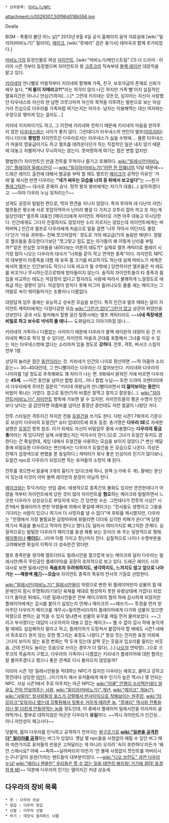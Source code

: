  * 상위항목: [[마비노기/NPC]]

attachment:/c0029307_50f96d016b556.jpg

Dealla

BGM - 폭풍이 불던 어느 날[* 2013년 6월 4일 공식 홈페이지 음악 자료실에 [wiki:"밀리아(마비노기)" 밀리아], [[메이크]], [wiki:"루에리" 검은 용기사] 테마곡과 함께 추가되었다.]

[[마비노기]]의 등장인물로 여성 [[자이언트]]. [wiki:"마비노기/메인스트림" C5 더 드라마 : 이리아 시즌 1]부터 등장했으며 자이언트의 왕 [[크루크]]의 직속부대 [[블랙 레이븐]] 대장직을 맡고 있다.

[[키리네]]의 언니뻘로 어릴적부터 키리네와 함께해 가족, 친구, 보호자급의 존재로 신뢰가 매우 높다. '''"저 둘이 자매라고?!"'''라는 착각이 많이 나긴 하지만 가족'뻘'이지 실질적인 혈육지간은 아니니 안심(?)하자(…).[* 그런데 키리네는 모든것, 심지어는 자신이 사랑했던 타우네스와 자신의 현 남편 크루크마저 자신의 목적을 이루려는 발판으로 보는 야심가라 진심으로 다우라를 가족처럼 여기는지는 미지수. 남자는 이용해먹는 대신 여자와는 우정으로 맺어져 있는 걸지도...]

키리네 지지파이기도 하고, 그 이전에 키리네와 친하기 때문에 키리네의 마음을 받아주지 않은 [[타우네스]]와는 사이가 좋지 않다. 그런데다가 타우네스의 연인이 엘프([[아트라타]])이니 더더욱 '''평범한''' 자이언트인 다우라로서는 타우네스가 싫을 수밖에…. 물론 타우네스가 마을의 영웅급이기도 하고 엘프를 데려온다던가 하는 직접적인 일은 내지 않기 때문에 대놓고 차별하거나 무시하지는 않는다. 못마땅하게 여기는 점은 변함 없지만.

평범한(?) 자이언트인 만큼 전투를 무척이나 즐기고 호쾌하다. [[wiki:"밀레시안(마비노기)" 플레이어 밀레시안]]이 ~~[[wiki:"밀리아(마비노기)"어떤 한 민폐녀]]의 닥달 때문에~~ 드래곤 레이드 출전에 대해서 협공을 부탁 할 때도 엘프인 [[메이크]]가 공적인 이유인 '거래'를 제시한 반면 다우라는 '''"네가 싸우는 모습을 너의 등 뒤에서 보고싶다"'''는 ~~뭔가 [[플래그]]틱한~~ 대사로 흔쾌히 승낙. 정작 왕과 왕비에게는 자기가 대충(…) 설득하겠다고. ~~아아 다우라 누님 뒷처리는?~~

성격도 굉장히 털털한 편으로, 딱히 편견을 지니지 않았다. 특히 투아하 데 다난의 자언/엘프들은 평소에 서로 못잡아먹어서 난리라 별걸 다 가지고 꼬투리 잡아 까고 또 까는게 일상인데[* 엘프쪽 대표인 [메이크]에게 자이언트 캐릭터로 가면 아주 대놓고 무시당한다. 인간에게도 그다지 친절하지도 않았지만 소리 지르지는 않았는데 자이언트에게는 버럭버럭.] 인간과 엘프로 다우라에게 처음으로 말을 걸면 '너무 작아서 어딘지도 몰랐다'던가 '아유 귀여워~ 진짜 쪼끄마잖아.' 정도로 거의 애교급(?)의 놀림만 해댄다. 정말로 엘프들을 증오한다기보단 "쪼그맣고 힘도 없는 아가들이 왜 이렇게 난리를 부릴까?"같은 한심한 꼬마들을 내려다보는 어른의 태도?[* 실제로 엘프 캐릭터로 플레이 시 가장 많이 나오는 다우라의 대사가 "너희들 같이 작고 연약한 종족"이다. 자이언트 NPC의 대부분이 타종족을 대할 때 유독 몸 크기를 비교하기도 하는데 실제 마비노기 세계관에서의 엘프는 인간보다도 작으니 더욱 비교가 될 수밖에.] 당연하지만 엘프들은 저 태도를 비꼬거나 무시하는것으로밖에 받아들이지 않는다. 솔직히 자이언트들이 타 종족과 몸집을 비교하는 태도는 악감정이 없다고 할지라도 사람에 따라서 불쾌하게 느낄정도로 애취급 하는 경향이 있다. 악감정이 받치다 못해 마그마 흘러나오듯 줄줄 세는 메이크는 그야말로 속이 썪어들어가는 조롱이나 다름없다.

대장답게 임무 중에는 유능하고 성숙한 모습을 보인다. 특히 인간과 엘프 때와는 달리 자이언트 캐릭터에게는 다정다감한 모습 [[wiki:"그런거 없다"그런거 없고]] 상관의 위엄만을 선보인다. 공과 사도 철저해서 힐웬 광산 탈환시에는 엘프 캐릭터라도 ~~'''너네 족장에겐 비밀로 하고 보수로 넉넉히 줄 테니'''~~ 도와달라고 이야기하질 않나….

키리네의 가족이나 다름없는 사이이기 때문에 다우라가 블랙 레이븐의 대령이 된 건 키리네의 빽으로 착각 할 수 있다만, 자이언트 마을과 군대를 포함해서 그녀를 이길 수 있는 자는 타우네스밖에 없다는 소리마저 있을 정도로 '''강하다'''. 전투, 격투, 버서크 스킬이 전부 1랭.

상당히 놀라운 점은 [[동안]]이라는 것. 키리네가 인간의 나이로 환산하면 ~~딱 아줌마 소리 듣는~~ 30~40대인데, 그 언니뻘이라는 다우라는 더 젊어보인다. 키리네와 다우라의 나이차를 1살 정도로 추측해봐도 꽤 차이가 나는 편. 9화에서 밝혀진 거에 따르면 다우라는 '''45세'''. ~~이건 동안을 넘어선 합법 로리...아니 합법 누님~~ 또한 드라마 코멘터리에서 다우라에게 주어진 질문이 "키리네 여왕님의 언니뻘이라면서 '''더 젊어보이는 동안'''의 비법이 뭐냐는 거였다. 참고로 동안(?)의 비결은 잘먹고 잘자고 잘운동(…). [[wiki:"자이언트(마비노기)" 자이언트]] 항목에 가보면 알 수 있지만, 자이언트들의 평균 수명이 인간보다 낮다는 걸 감안하면 아줌마를 넘어선 중장년 층인데도 저런 얼굴이 나왔단 거다.

전투 스타일은 격투이긴 하지만 전용 [[듀얼건]]을 쓰기도 한다. 다만 시즌1 7화까지 기준으로 보상이 다우라의 듀얼건[* 슈터 업데이트에 최초 등장. 총기명은 '''다우라 SE'''로 자세한 설명은 [[듀얼건]] 항목 참조. 이거 외에도 자신이 비밀임무 중에 사용했다는 '''다우라의 황금총'''이라는 게 있다지만 실제 사용했는지는 미지수라 한다.]으로 그녀가 듀얼건 유저도 겸한다는 건 확실한데, 게임 내에서 듀얼건을 사용하는 모습을 보이지 않았다.[* 변신 메달중에 비밀요원 다우라라는 변신에서는 다우라가 듀얼건을 든 모습으로 나온다. 의상은 전체가 검정색으로 변했을 뿐 동일하다.] 캐릭터가 워낙 좋은 인상이라 인기가 많다보니, 듀얼건 npc로 다우라가 되었으면 하는 유저들의 소망이 꽤 된다.

전투를 겪으면서 얼굴에 3개의 흉터가 있다(코에 하나, 왼쪽 눈가에 두 개). 팔에는 문신이 있는데 이것이 아마 블랙 레이븐의 문장이 아닐까 한다.

[[메이크]]와는 투닥거리는 만담 콤비. 태생적으로 종족간의 불화도 있지만 깐깐한데다가 어렸을 적부터 자이언트에게 당한 것이 많아 자이언트를 '''혐오'''하는 메이크와 털털하면서 느긋한 다우라가 상성상으로 부딪히게 되는 건 당연한 수순. 그런데다가 전투의 사상[* 시즌1에서 플레이어가 변한 악령들에 의해서 쫓길때 메이크는 "전사들도 생명이고 그들을 기다리는 사람이 있으니 여기서 더 사망자를 낼 수 없다"며 후퇴를 제시했지만, 다우라는 "전쟁에서 가장 불필요한 감정따위에 휘말리면 더더욱 심각한 피해가 온다"며 당장 여기서 죽음을 불사르고 막아야 한다고 했다.]도 달라서 여러가지로 삐그덕한 관계다. 실질적으로는 털털한 다우라가 메이크를 동생 재롱 보는 듯이(!) 봐 주는 일방적으로 형태. [[메이플]]이나 '''[[메이드]]'''(...)라며 이름 가지고 장난까지 친다. 실질적으로 나이나 수명부분을 고려해보면 확실히 이쪽이 더 성숙한건 맞다만.

엘프 종족만을 생각해 엘프더라도 밀레시안을 껄끄럽게 보는 메이크와 달리 다우라는 밀레시안(특히 주인공인 플레이어)을 굉장히 호의적으로 보고 있다. 드래곤 레이드 시의 대사로 보면 밀레시안의 '''죽음조차 두려워하지도, 생각하지도, 느끼지도 않고 앞으로 나아가는 ~~패왕색 [[패기]]~~모습'''에 자이언트 종족의 특유의 전사의 기질로 선망한다.

[[wiki:"밀레시안(마비노기)" 밀레시안]]들이 악령으로 변한 뒤 플레이어만이 성물의 힘 때문에인지 잠시 투명화(라기보단 육체를 제대로 형성하지 못한 유령상태에 가깝다) 되었다가 돌아온 뒤에도, 다른 밀레시안들은 전부 메이크와의 협의 하에 감시하게 되었지만 플레이어에게는 감시를 붙이기 싫었는지 언제나 메이크의 ~~떼쓰기~~ 투정을 먼저 받아주던 다우라가 메이크를 개무시+밀치면서(!)까지 플레이어에게 다가와 성물이 있으면 악령으로 변하는 걸 막을 수 있지 않냐면서 성물의 유무를 제일 먼저 물어보았다. ~~그리고 부서졌다는 대답이 나오자마자 대놓고 잡는 메이크~~ 별 수 없이 감시 하에 놓이게 될 때에도 섭섭해하지 말라고 하고, 플레이어가 도망쳐서 붙잡아야 할 때에도 시즌1 내에서 최초로(!) 원치 않는 듯한 찡그리는 표정도 나왔다.[* 항상 짓는 진지한 표정 이외에 그다지 보이지 않는 표정 변화는 딱 두개 있는데 살짝 웃는 웃음과 입꼬리를 말리는 비웃음. 근데 전자도 놀리는 웃음으로 쓰이는 경우가 더 많다(…).] [[나오]]의 연락망(…)으로 크루크의 목숨까지 구했고, 다우라의 가족이나 다름없는 키리네가 플레이어에 대한 혐의는 잘 풀어주겠다고 했으니 좋은 관계로 다시 돌아오지 않았을까?

이리아 시즌 1은 밀레시안들을 적대하는 NPC가 많지만 다우라는 예외고, 쿨하고 강하고 멋진데다 상당한 [[미인]](…)이기까지 해서 유저들에게 매우 인기가 높은 역시나 몇 안되는 NPC. 사실 시즌1에서 주로 마주치는 아군 NPC는 [[wiki:"아쿨" 언행이 수상쩍은데다 얼굴도 전혀 안보여주는 사람]], [[wiki:"밀리아(마비노기)" 개년]], [[wiki:"메이크" 개놈(?)]], [[wiki:"샤말라" 앞사람들의 포스가 강렬해서 반사이익으로 착해보이는 원주민]], [[wiki:"타르라크"잊혀지나 했는데 갑툭튀해서 뒷통수 거하게 때려준 놈]], [["루에리" 역사와 전통을 지닌 말 더럽게 안들어먹는 놈]]들 정도인데, 이 중에서 플레이어 밀레시안을 이리저리 굴려먹거나, 함부로 대하지않은 아군은 다우라가 '''유일'''하다. ~~역시 자이언트가 인간성…아니 자언성이 채고시다~~

덧붙여, 몹이 다우라를 인식하고 공격하기 전까지는 [[발구르기]]로 '''[[wiki:"일본을 공격한다" 밀리아를 공격]]'''하는 버그가 있었다. 옛날 몇 npc들을 사정없이 때릴 수 있던 버그 때와 마찬가지로 유저들의 반응은 고쳐달라는 게 아니라 오히려 '속이 후련하다'라든가 '왜 안 스매시요? 아예 ~~죽여~~날려버리지'라든가 '안 볼때 사정없이 쪼인트를 까버리시는구나!'같이 응원(?)하는 멘트들이 대부분이었다. ~~[[wiki:"디오 브란도" 과연 다우라 누님!]] [[wiki:"에리나 펜들턴" 우리들은 할 수 없는 일을 태연히 해치워! 거기에 끌려! 동경하게 돼!]]~~ 덕분에 다우라의 인기는 떨어지긴 커녕 상승세.

== 다우라의 장비 목록 ==
 * 옷 : 다우라 의상
 * 장갑 : 다우라 장갑
 * 신발 : 다우라 신발
 * 무기 : 데모닉 솔리투드 너클
